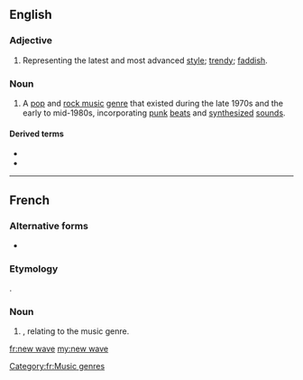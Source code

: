 {{also|new-wave|New Wave}}
==English==

===Adjective===
{{en-adj}}

# Representing the latest and most advanced [[style]]; [[trendy]]; [[faddish]].

===Noun===
{{wikipedia|New wave music}}
{{en-noun|-}}

# {{lb|en|music genre}} A [[pop music|pop]] and [[rock music]] [[genre]] that existed during the late 1970s and the early to mid-1980s, incorporating [[punk rock|punk]] [[beat]]s and [[synthesizer|synthesized]] [[sound]]s.

====Derived terms====
* {{l|en|new waver}}
* {{l|en|no wave}}

----

==French==

===Alternative forms===
* {{l|fr|new-wave}}

===Etymology===
{{bor|fr|en|new wave}}.

===Noun===
{{fr-noun|m|-}}

# {{l|en|new wave|New wave}}, relating to the music genre.

[[Category:fr:Music genres]]

[[fr:new wave]]
[[my:new wave]]